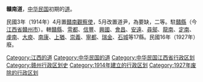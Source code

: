 '''贛南道'''，[[中华民国|中华民国]]初期的[[道_(行政区划)|道]]。

民國3年（1914年）4月置[[贛南觀察使|贛南觀察使]]，5月改置道尹，為要缺，二等。駐[[贛縣|贛縣]]（今[[江西省|江西省]][[贛州市|贛州市]]）。轄[[贛縣|贛縣]]、[[雩都县|雩都]]、[[信丰县|信豐]]、[[兴国县|興國]]、[[会昌县|會昌]]、[[安远县|安遠]]、[[寻邬县|尋鄔]]、[[龙南县|龍南]]、[[定南县|定南]]、[[虔南县_(中华民国)|虔南]]、[[大庾县|大庾]]、[[南康县|南康]]、[[上犹县|上猶]]、[[崇义县|崇義]]、[[宁都县|寧都]]、[[瑞金县|瑞金]]、[[石城县|石城]]等17縣。民國16年（1927年）廢。 

{{中华民国的道|nocat}}
{{江西省历史二级政区|nocat}}
[[Category:江西的道|Category:江西的道]]
[[Category:中华民国的道|Category:中华民国的道]]
[[Category:中华民国江西省行政区划|Category:中华民国江西省行政区划]]
[[Category:赣州行政区划史|Category:赣州行政区划史]]
[[Category:1914年建立的行政区划|Category:1914年建立的行政区划]]
[[Category:1927年废除的行政区划|Category:1927年废除的行政区划]]